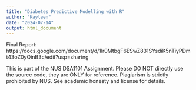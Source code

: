 ```yaml
---
title: "Diabetes Predictive Modelling with R"
author: "Kayleen"
date: "2024-07-14"
output: html_document
---
```


Final Report: https://docs.google.com/document/d/1lr0MtbgF6ESwZ831SYsdiK5nTiyPDmt43oZ0yQinB3c/edit?usp=sharing

This is part of the NUS DSA1101 Assignment. Please DO NOT directly use the source code, they are ONLY for reference. Plagiarism is strictly prohibited by NUS. See academic honesty and license for details.

